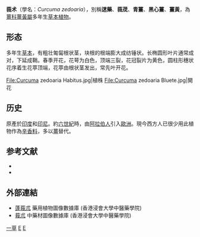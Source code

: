 {{NoteTA|G1=LS}}
{{Speciesbox 
| taxon = Curcuma zedoaria
| authority = (Christm.) Roscoe, 1807
| image = Curcuma zedoaria - Köhler–s Medizinal-Pflanzen-048.jpg
| image_caption = 《[[科勒藥用植物|科勒藥用植物]]》(1897), <br>''Curcuma zedoaria''
}}
'''莪术'''（學名：''Curcuma zedoaria''），別稱'''蒁藥'''、'''莪荗'''、'''青薑'''、'''黑心薑'''、'''薑黃'''，為[[薑科|薑科]][[薑黃屬|薑黃屬]]多年生[[草本植物|草本植物]]。

==形态==
多年生[[草本|草本]]，有粗壮匍匐根状茎，块根的根端膨大成纺锤状。长椭圆形叶片通常成对，下延成鞘。春季开花，花萼为白色，顶端三裂，花冠裂片为黄色，圆柱形穗状花序着生花葶顶端，花葶由根状茎发出，常先叶开花。

<gallery>
File:Curcuma zedoaria Habitus.jpg|植株
File:Curcuma zedoaria Bluete.jpg|開花
</gallery>

==历史==
原產於[[印度|印度]]和[[印尼|印尼]]。約[[六世紀|六世紀]]時，由[[阿拉伯人|阿拉伯人]]引入[[歐洲|歐洲]]。現今西方人已很少用此植物作為[[辛香料|辛香料]]，多以[[薑|薑]]替代。

==参考文献==
* {{cite web|url=http://www.cvh.org.cn/dict/|title=中国种子植物科属词典|work=中国数字植物标本馆|deadurl=yes|archiveurl=https://web.archive.org/web/20120411205135/http://www.cvh.org.cn/dict|archivedate=2012-04-11}}
* {{TaiBNET| zh=莪朮 | id=418057 | binomial=Curcuma zedoaria | authority=(Christm.) Roscoe | var= | accessdate=2013-01-24}}

==外部連結==
*[https://libproject.hkbu.edu.hk/was40/detail?lang=ch&channelid=1288&searchword=herb_id=D00513  蓬莪朮] {{Wayback|url=https://libproject.hkbu.edu.hk/was40/detail?lang=ch&channelid=1288&searchword=herb_id=D00513 |date=20210603093154 }} 藥用植物圖像數據庫 (香港浸會大學中醫藥學院) {{zh}}{{en}}
*[https://sys01.lib.hkbu.edu.hk/cmed/mmid/detail.php?pid=B00053 莪朮] 中藥材圖像數據庫  (香港浸會大學中醫藥學院) {{zh}}{{en}} 


{{Taxonbar}}

[[Category:藥用植物|一草]]
[[Category:姜黄属|E]]
[[Category:1807年描述的植物|E]]